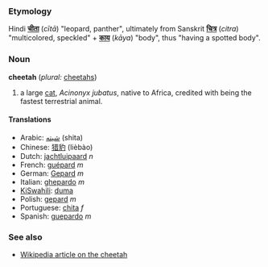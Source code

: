 ===Etymology===
Hindi '''[[चीता]]''' (''cītā'') "leopard, panther", ultimately from Sanskrit '''[[चित्र]]''' (''citra'') "multicolored, speckled" + '''[[काय]]''' (''kāya'') "body", thus "having a spotted body".

===Noun===
'''cheetah''' (''plural:'' [[cheetahs]])

# a large [[cat]], ''Acinonyx jubatus'', native to Africa, credited with being the fastest terrestrial animal.

====Translations====
*Arabic: [[شيته]] (shita)
*Chinese: [[猎豹]] (lièbào)
*Dutch: [[jachtluipaard]] ''n''
*French: [[guépard]] ''m''
*German: [[Gepard]] ''m''
*Italian: [[ghepardo]] ''m''
*[[KiSwahili]]: [[duma]]
*Polish: [[gepard]] ''m''
*Portuguese: [[chita]] ''f''
*Spanish: [[guepardo]] ''m''

===See also===
*[[w:cheetah|Wikipedia article on the cheetah]]